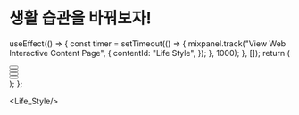 # 생활 습관을 바꿔보자!


  useEffect(() => {
    const timer = setTimeout(() => {
      mixpanel.track("View Web Interactive Content Page", {
        contentId: "Life Style",
      });
    }, 1000);
  }, []);
  return (
    <div>
      <div className="lg:flex">
        <div className="lg:mr-2 lg:w-1/3 w-full">
          <Button
            title="Introduction"
            description="Introduction"
            query="/Diet/88kg/Life_Style"
          ></Button>
        </div>
        <div className="lg:ml-2 lg:mr-2 lg:w-1/3 w-full">
          <Button
            title="self objectification"
            description="의욕 충전 & 자기 객관화"
            query="/Diet/88kg/Life_Style"
          ></Button>
        </div>
        <div className="lg:ml-2 lg:w-1/3 w-full">
          <Button
            title="Changing"
            description="생활 습관의 변화"
            query="/Diet/88kg/Life_Style"
          ></Button>
        </div>
      </div>
      <div className="lg:flex">
        <div className="lg:mr-2 lg:w-1/3 w-full">
          <Button
            title="Mind_First"
            description="몸보다 마음이 먼저!"
            query="/Diet/88kg/Life_Style"
          ></Button>
        </div>
        <div className="lg:ml-2 lg:mr-2 lg:w-1/3 w-full"></div>
        <div className="lg:ml-2 lg:w-1/3 w-full"></div>
      </div>
    </div>
  );
};

<Life_Style/>
